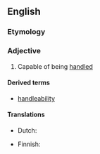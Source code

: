 ==English==

===Etymology===
{{suffix|handle|able}}

===Adjective===
{{en-adj|-}}

# Capable of being [[handle]]d

====Derived terms====
* [[handleability]]

====Translations====
{{trans-top|capable of being handled}}
* Dutch: {{t-|nl|handelbaar}}
{{trans-mid}}
* Finnish: {{t|fi|käsiteltävä}}
{{trans-bottom}}